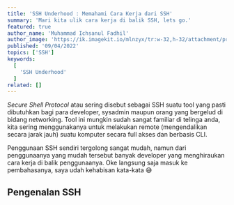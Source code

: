 ---
title: 'SSH Underhood : Memahami Cara Kerja dari SSH'
summary: 'Mari kita ulik cara kerja di balik SSH, lets go.'
featured: true
author_name: 'Muhammad Ichsanul Fadhil'
author_image: 'https://ik.imagekit.io/mlnzyx/tr:w-32,h-32/attachment/profile.webp'
published: '09/04/2022'
topics: ['SSH']
keywords:
  [
    'SSH Underhood'
  ]
related: []
---

*Secure Shell Protocol* atau sering disebut sebagai SSH suatu tool yang pasti dibutuhkan bagi para developer, sysadmin maupun orang yang bergelud di bidang networking. Tool ini mungkin sudah sangat familiar di telinga anda, kita sering menggunakanya untuk melakukan remote (mengendalikan secara jarak jauh) suatu komputer secara full akses dan berbasis CLI.

Penggunaan SSH sendiri tergolong sangat mudah, namun dari penggunaanya yang mudah tersebut banyak developer yang menghiraukan cara kerja di balik penggunaanya. Oke langsung saja masuk ke pembahasanya, saya udah kehabisan kata-kata 😅

## Pengenalan SSH


